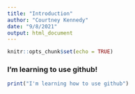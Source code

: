 ```yaml
---
title: "Introduction"
author: "Courtney Kennedy"
date: "9/8/2021"
output: html_document
---
```


```r
knitr::opts_chunk$set(echo = TRUE)
```

### I'm learning to use github!
```r
print("I'm learning how to use github")
```

